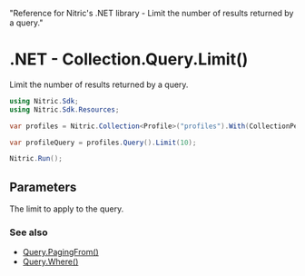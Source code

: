   "Reference for Nitric's .NET library - Limit the number of results returned by a query."

# .NET - Collection.Query.Limit()

Limit the number of results returned by a query.

```csharp
using Nitric.Sdk;
using Nitric.Sdk.Resources;

var profiles = Nitric.Collection<Profile>("profiles").With(CollectionPermission.Reading);

var profileQuery = profiles.Query().Limit(10);

Nitric.Run();
```

## Parameters

<Properties>
  <Property name="limit" required type="int">
    The limit to apply to the query.
  </Property>
</Properties>

### See also

- [Query.PagingFrom()](./collection-query-pagingfrom)
- [Query.Where()](./collection-query-where)
